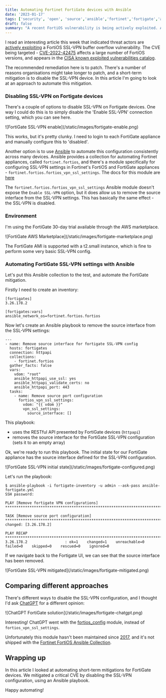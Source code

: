 ```yaml
---
title: Automating Fortinet FortiGate devices with Ansible
date: '2023-01-17'
tags: ['security', 'open', 'source','ansible','fortinet','fortigate','aws']
draft: false
summary: "A recent FortiOS vulnerability is being actively exploited. Ansible can be used to implement a mitigation."
---
```

I read an interesting article this week that indicated threat actors are [actively exploiting](https://therecord.media/fortinet-warns-of-hackers-targeting-governments-through-vpn-vulnerability/) a FortiOS SSL-VPN buffer overflow vulnerability. The CVE being targeted - [CVE-2022-42475](https://nvd.nist.gov/vuln/detail/CVE-2022-42475) affects a large number of FortiOS versions, and appears in the [CISA known exploited vulnerabilities catalog](https://www.cisa.gov/known-exploited-vulnerabilities-catalog).

The recommended remediation here is to patch. There's a number of reasons organisations might take longer to patch, and a short-term mitigation is to disable the SSL-VPN device. In this article I'm going to look at an approach to automate this mitigation.

### Disabling SSL-VPN on Fortigate devices

There's a couple of options to disable SSL-VPN on Fortigate devices. One way I could do this is to simply disable the 'Enable SSL-VPN' connection setting, which you can see here.

<Zoom>
![FortiGate SSL-VPN enable](/static/images/fortigate-enable.png)
</Zoom>

This works, but it's pretty clunky. I need to login to each FortiGate appliance and manually configure this to 'disabled'.

Another option is to use [Ansible](https://ansible.com) to automate this configuration consistently across many devices. Ansible provides a collection for automating Fortinet appliances, called `fortinet.fortios`, and there's a module specifically for configuring SSL-VPN settings in Fortinet's FortiOS and FortiGate appliances - `fortinet.fortios.fortios_vpn_ssl_settings`. The docs for this module are [here](https://docs.ansible.com/ansible/latest/collections/fortinet/fortios/fortios_vpn_ssl_settings_module.html)

The `fortinet.fortios.fortios_vpn_ssl_settings` Ansible module doesn't expose the `Enable SSL-VPN` option, but it does allow us to remove the source interface from the SSL-VPN settings. This has basically the same effect - the SSL-VPN is disabled.

### Environment

I'm using the FortiGate 30-day trial available through the AWS marketplace.

<Zoom>
![FortiGate AWS Marketplace](/static/images/fortigate-marketplace.png)
</Zoom>

The FortiGate AMI is supported with a t2.small instance, which is fine to perform some very basic SSL-VPN config.

### Automating FortiGate SSL-VPN settings with Ansible
Let's put this Ansible collection to the test, and automate the FortiGate mitigation.

Firstly I need to create an inventory:
```
[fortigates]
3.26.178.2

[fortigates:vars]
ansible_network_os=fortinet.fortios.fortios
```

Now let's create an Ansible playbook to remove the source interface from the SSL-VPN settings:
```
---
- name: Remove source interface for fortigate SSL-VPN config
  hosts: fortigates
  connection: httpapi
  collections:
    - fortinet.fortios
  gather_facts: false
  vars:
    vdom: "root"
    ansible_httpapi_use_ssl: yes
    ansible_httpapi_validate_certs: no
    ansible_httpapi_port: 443
  tasks:
    - name: Remove source port configuration
      fortios_vpn_ssl_settings:
        vdom: "{{ vdom }}"
        vpn_ssl_settings:
          source_interface: []
```

This playbook:
- uses the RESTful API presented by FortiGate devices (`httpapi`)
- removes the source interface for the FortiGate SSL-VPN configuration (sets it to an empty array)

Ok, we're ready to run this playbook. The initial state for our FortiGate appliance has the source interface defined for the SSL-VPN configuration.

<Zoom>
![FortiGate SSL-VPN initial state](/static/images/fortigate-configured.png)
</Zoom>

Let's run the playbook:
```
$ ansible-playbook -i fortigate-inventory -u admin --ask-pass ansible-fortigate.yml
SSH password:

PLAY [Remove fortigate VPN configurations] ***********************************************************************************************

TASK [Remove source port configuration] **************************************************************************************************
changed: [3.26.178.2]

PLAY RECAP *******************************************************************************************************************************
3.26.178.2                 : ok=1    changed=1    unreachable=0    failed=0    skipped=0    rescued=0    ignored=0
```
If we navigate back to the Fortigate UI, we can see that the source interface has been removed.

<Zoom>
![FortiGate SSL-VPN mitigated](/static/images/fortigate-mitigated.png)
</Zoom>

## Comparing different approaches

There's different ways to disable the SSL-VPN configuration, and I thought I'd ask [ChatGPT](https://chat.openai.com/chat) for a different opinion:

<Zoom>
![ChatGPT FortiGate solution](/static/images/fortigate-chatgpt.png)
</Zoom>

Interesting! ChatGPT went with the [fortios_config](https://docs.ansible.com/ansible/2.9/modules/fortios_config_module.html) module, instead of `fortios_vpn_ssl_settings`.

Unfortunately this module hasn't been maintained since [2017](https://github.com/bjolivot/ansible-module-fortios/blob/master/fortios_config.py), and it's not shipped with the [Fortinet FortiOS Ansible Collection](https://galaxy.ansible.com/fortinet/fortios). 

## Wrapping up

In this article I looked at automating short-term mitigations for FortiGate devices. We mitigated a critical CVE by disabling the SSL-VPN configuration, using an Ansible playbook.

Happy automating!
